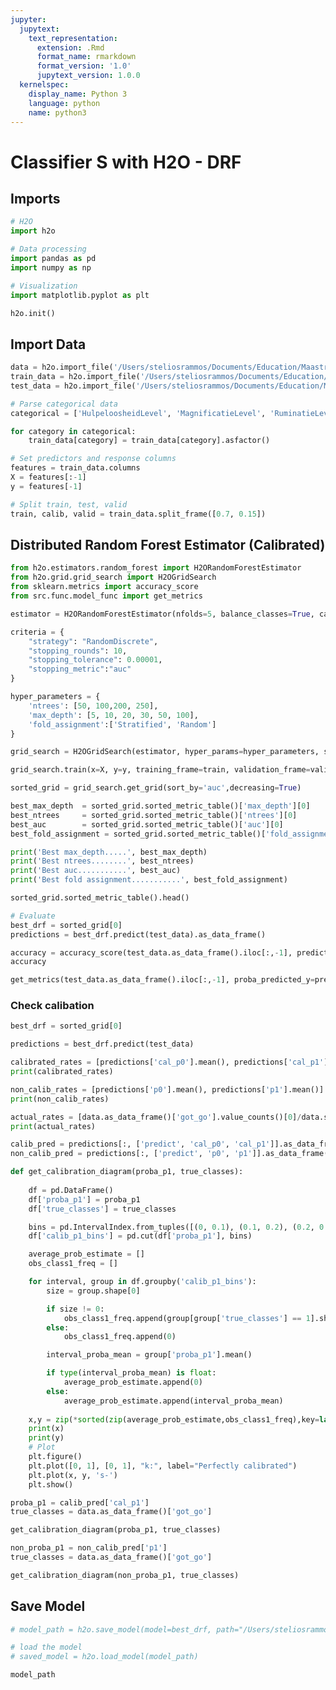 ```yaml
---
jupyter:
  jupytext:
    text_representation:
      extension: .Rmd
      format_name: rmarkdown
      format_version: '1.0'
      jupytext_version: 1.0.0
  kernelspec:
    display_name: Python 3
    language: python
    name: python3
---
```


# Classifier S with H2O - DRF

## Imports

```python
# H2O
import h2o

# Data processing
import pandas as pd
import numpy as np

# Visualization
import matplotlib.pyplot as plt
```

```python
h2o.init()
```

## Import Data

```python
data = h2o.import_file('/Users/steliosrammos/Documents/Education/Maastricht/DKE-Year3/BachelorThesis/bachelor_thesis/data/processed/classifier_s/data_classifier_s.csv')
train_data = h2o.import_file('/Users/steliosrammos/Documents/Education/Maastricht/DKE-Year3/BachelorThesis/bachelor_thesis/data/processed/classifier_s/train_classifier_s.csv')
test_data = h2o.import_file('/Users/steliosrammos/Documents/Education/Maastricht/DKE-Year3/BachelorThesis/bachelor_thesis/data/processed/classifier_s/test_classifier_s.csv')
```

```python
# Parse categorical data
categorical = ['HulpeloosheidLevel', 'MagnificatieLevel', 'RuminatieLevel', 'TotaalLevel', 'got_go']

for category in categorical:
    train_data[category] = train_data[category].asfactor()
```

```python
# Set predictors and response columns
features = train_data.columns
X = features[:-1]
y = features[-1]
```

```python
# Split train, test, valid
train, calib, valid = train_data.split_frame([0.7, 0.15])
```

## Distributed Random Forest Estimator (Calibrated)

```python
from h2o.estimators.random_forest import H2ORandomForestEstimator
from h2o.grid.grid_search import H2OGridSearch
from sklearn.metrics import accuracy_score
from src.func.model_func import get_metrics
```

```python
estimator = H2ORandomForestEstimator(nfolds=5, balance_classes=True, calibrate_model=True, calibration_frame=calib, seed=1234)
```

```python
criteria = {
    "strategy": "RandomDiscrete", 
    "stopping_rounds": 10,
    "stopping_tolerance": 0.00001,
    "stopping_metric":"auc"
}

hyper_parameters = {
    'ntrees': [50, 100,200, 250],
    'max_depth': [5, 10, 20, 30, 50, 100],
    'fold_assignment':['Stratified', 'Random']
}

grid_search = H2OGridSearch(estimator, hyper_params=hyper_parameters, search_criteria=criteria)
```

```python
grid_search.train(x=X, y=y, training_frame=train, validation_frame=valid)
```

```python
sorted_grid = grid_search.get_grid(sort_by='auc',decreasing=True)

best_max_depth  = sorted_grid.sorted_metric_table()['max_depth'][0]
best_ntrees     = sorted_grid.sorted_metric_table()['ntrees'][0]
best_auc        = sorted_grid.sorted_metric_table()['auc'][0]
best_fold_assignment = sorted_grid.sorted_metric_table()['fold_assignment'][0]

print('Best max_depth.....', best_max_depth)
print('Best ntrees........', best_ntrees)
print('Best auc...........', best_auc)
print('Best fold assignment...........', best_fold_assignment)
```

```python
sorted_grid.sorted_metric_table().head()
```

```python
# Evaluate
best_drf = sorted_grid[0]
predictions = best_drf.predict(test_data).as_data_frame()

accuracy = accuracy_score(test_data.as_data_frame().iloc[:,-1], predictions["predict"])
accuracy
```

```python
get_metrics(test_data.as_data_frame().iloc[:,-1], proba_predicted_y=predictions["p1"].values)
```

### Check calibation

```python
best_drf = sorted_grid[0]
```

```python
predictions = best_drf.predict(test_data)
```

```python
calibrated_rates = [predictions['cal_p0'].mean(), predictions['cal_p1'].mean()]
print(calibrated_rates)
```

```python
non_calib_rates = [predictions['p0'].mean(), predictions['p1'].mean()]
print(non_calib_rates)
```

```python
actual_rates = [data.as_data_frame()['got_go'].value_counts()[0]/data.shape[0], data.as_data_frame()['got_go'].value_counts()[1]/data.shape[0]]
print(actual_rates)
```

```python
calib_pred = predictions[:, ['predict', 'cal_p0', 'cal_p1']].as_data_frame()
non_calib_pred = predictions[:, ['predict', 'p0', 'p1']].as_data_frame()
```

```python
def get_calibration_diagram(proba_p1, true_classes):
 
    df = pd.DataFrame()
    df['proba_p1'] = proba_p1
    df['true_classes'] = true_classes

    bins = pd.IntervalIndex.from_tuples([(0, 0.1), (0.1, 0.2), (0.2, 0.3), (0.3, 0.4), (0.4, 0.5), (0.5, 0.6), (0.6, 0.7), (0.8, 0.9), (0.9, 1.0)])
    df['calib_p1_bins'] = pd.cut(df['proba_p1'], bins)

    average_prob_estimate = []
    obs_class1_freq = []

    for interval, group in df.groupby('calib_p1_bins'):
        size = group.shape[0]

        if size != 0:
            obs_class1_freq.append(group[group['true_classes'] == 1].shape[0]/group.shape[0])
        else:
            obs_class1_freq.append(0)

        interval_proba_mean = group['proba_p1'].mean()

        if type(interval_proba_mean) is float:
            average_prob_estimate.append(0)
        else:
            average_prob_estimate.append(interval_proba_mean)
            
    x,y = zip(*sorted(zip(average_prob_estimate,obs_class1_freq),key=lambda x: x[0]))
    print(x)
    print(y)
    # Plot
    plt.figure()
    plt.plot([0, 1], [0, 1], "k:", label="Perfectly calibrated")
    plt.plot(x, y, 's-')
    plt.show()
```

```python
proba_p1 = calib_pred['cal_p1']
true_classes = data.as_data_frame()['got_go']

get_calibration_diagram(proba_p1, true_classes)
```

```python
non_proba_p1 = non_calib_pred['p1']
true_classes = data.as_data_frame()['got_go']

get_calibration_diagram(non_proba_p1, true_classes)
```

## Save Model

```python
# model_path = h2o.save_model(model=best_drf, path="/Users/steliosrammos/Documents/Education/Maastricht/DKE-Year3/BachelorThesis/bachelor_thesis/models/classifier_s/classifier_s_h2o", force=True)

# load the model
# saved_model = h2o.load_model(model_path)
```

```python
model_path
```
